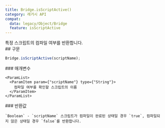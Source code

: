 ```yaml
---
title: Bridge.isScriptActive()
category: 레거시 API
compat:
  data: legacy/Object/Bridge
  feature: isScriptActive
---
```


<Section>
  특정 스크립트의 컴파일 여부를 반환합니다.
</Section>
<Section>
  ## 구문

  ~~~js
  Bridge.isScriptActive(scriptName);
  ~~~

  <Section>
    ### 매개변수

    <ParamList>
      <ParamItem param={"scriptName"} type={"String"}>
        컴파일 여부를 확인할 스크립트의 이름
      </ParamItem>
    </ParamList>
  </Section>
  <Section>
    ### 반환값

    `Boolean` - `scriptName` 스크립트가 컴파일이 완료된 상태일 경우 `true`, 컴파일되지 않은 상태일 경우 `false`를 반환합니다.
  </Section>
</Section>